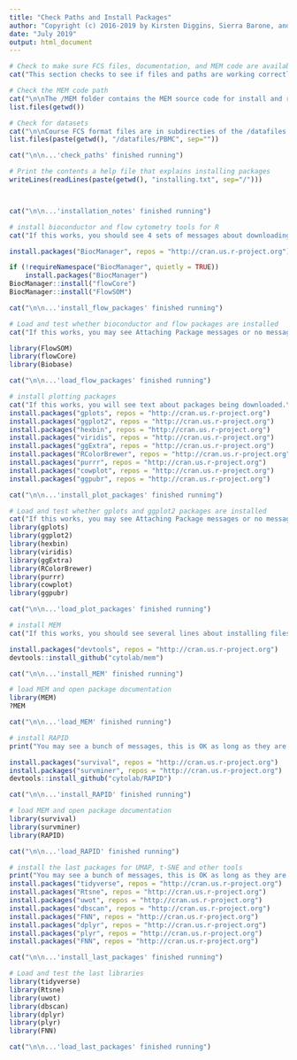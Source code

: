 ```yaml
---
title: "Check Paths and Install Packages"
author: "Copyright (c) 2016-2019 by Kirsten Diggins, Sierra Barone, and Jonathan Irish, All Rights Reserved; see EULA-MEM.text for MEM license information"
date: "July 2019"
output: html_document
---
```


```r
# Check to make sure FCS files, documentation, and MEM code are available
cat("This section checks to see if files and paths are working correctly. You should see lists of files below.  If it outputs character(0), something is wrong.\n")

# Check the MEM code path
cat("\n\nThe /MEM folder contains the MEM source code for install and related files:\n")
list.files(getwd())

# Check for datasets
cat("\n\nCourse FCS format files are in subdirecties of the /datafiles folder:\n")
list.files(paste(getwd(), "/datafiles/PBMC", sep=""))

cat("\n\n...'check_paths' finished running")
```

```r
# Print the contents a help file that explains installing packages
writeLines(readLines(paste(getwd(), "installing.txt", sep="/")))



cat("\n\n...'installation_notes' finished running")
```

```r
# install bioconductor and flow cytometry tools for R
cat("If this works, you should see 4 sets of messages about downloading files that end in a message saying something like package 'BiocManager' successfully unpacked and MD5 sums checked.  You should see this for BioCManager, Biobase, flowCore, and FlowSOM.\n\n")

install.packages("BiocManager", repos = "http://cran.us.r-project.org")

if (!requireNamespace("BiocManager", quietly = TRUE))
    install.packages("BiocManager")
BiocManager::install("flowCore")
BiocManager::install("FlowSOM")

cat("\n\n...'install_flow_packages' finished running")
```

```r
# Load and test whether bioconductor and flow packages are installed
cat("If this works, you may see Attaching Package messages or no message at all; that's good.  If you get a warning, go back to the last CHUNK.\n\n")

library(FlowSOM)
library(flowCore)
library(Biobase)

cat("\n\n...'load_flow_packages' finished running")
```

```r
# install plotting packages
cat("If this works, you will see text about packages being downloaded.\n\n")
install.packages("gplots", repos = "http://cran.us.r-project.org")
install.packages("ggplot2", repos = "http://cran.us.r-project.org")
install.packages("hexbin", repos = "http://cran.us.r-project.org")
install.packages("viridis", repos = "http://cran.us.r-project.org")
install.packages("ggExtra", repos = "http://cran.us.r-project.org")
install.packages("RColorBrewer", repos = "http://cran.us.r-project.org")
install.packages("purrr", repos = "http://cran.us.r-project.org")
install.packages("cowplot", repos = "http://cran.us.r-project.org")
install.packages("ggpubr", repos = "http://cran.us.r-project.org")

cat("\n\n...'install_plot_packages' finished running")
```

```r
# Load and test whether gplots and ggplot2 packages are installed
cat("If this works, you may see Attaching Package messages or no message at all; that's good.  If you get a warning, go back to the last CHUNK.\n\n")
library(gplots)
library(ggplot2)
library(hexbin)
library(viridis)
library(ggExtra)
library(RColorBrewer)
library(purrr)
library(cowplot)
library(ggpubr)

cat("\n\n...'load_plot_packages' finished running")
```

```r
# install MEM
cat("If this works, you should see several lines about installing files, then DONE (MEM) near the end.  The MEM help page will also open in the Help menu in RStudio.\n\n")

install.packages("devtools", repos = "http://cran.us.r-project.org")
devtools::install_github("cytolab/mem")

cat("\n\n...'install_MEM' finished running")
```

```r
# load MEM and open package documentation
library(MEM)
?MEM

cat("\n\n...'load_MEM' finished running")
```

```r
# install RAPID
print("You may see a bunch of messages, this is OK as long as they are not errors.\n\n")

install.packages("survival", repos = "http://cran.us.r-project.org")
install.packages("survminer", repos = "http://cran.us.r-project.org")
devtools::install_github("cytolab/RAPID")

cat("\n\n...'install_RAPID' finished running")
```

```r
# load MEM and open package documentation
library(survival)
library(survminer)
library(RAPID)

cat("\n\n...'load_RAPID' finished running")
```

```r
# install the last packages for UMAP, t-SNE and other tools
print("You may see a bunch of messages, this is OK as long as they are not errors.\n\n")
install.packages("tidyverse", repos = "http://cran.us.r-project.org")
install.packages("Rtsne", repos = "http://cran.us.r-project.org")
install.packages("uwot", repos = "http://cran.us.r-project.org")
install.packages("dbscan", repos = "http://cran.us.r-project.org")
install.packages("FNN", repos = "http://cran.us.r-project.org")
install.packages("dplyr", repos = "http://cran.us.r-project.org")
install.packages("plyr", repos = "http://cran.us.r-project.org")
install.packages("FNN", repos = "http://cran.us.r-project.org")

cat("\n\n...'install_last_packages' finished running")
```

```r
# Load and test the last libraries
library(tidyverse)
library(Rtsne)
library(uwot)
library(dbscan)
library(dplyr)
library(plyr)
library(FNN)

cat("\n\n...'load_last_packages' finished running")
```
